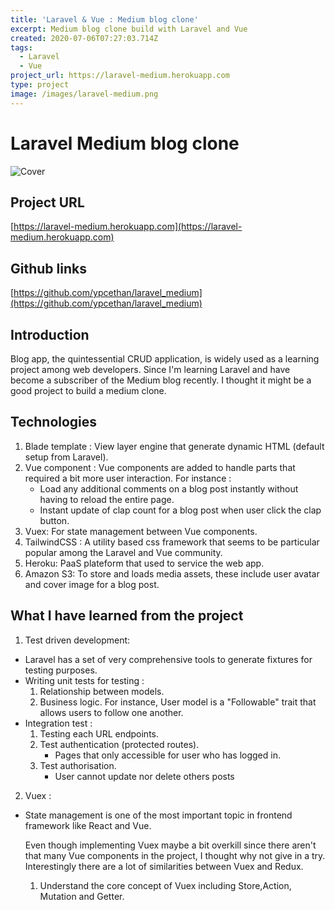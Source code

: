 ```yaml
---
title: 'Laravel & Vue : Medium blog clone'
excerpt: Medium blog clone build with Laravel and Vue
created: 2020-07-06T07:27:03.714Z
tags:
  - Laravel
  - Vue
project_url: https://laravel-medium.herokuapp.com
type: project
image: /images/laravel-medium.png
---
```


# Laravel Medium blog clone

![Cover](/images/laravel-medium.png)

## Project URL

[https://laravel-medium.herokuapp.com](https://laravel-medium.herokuapp.com)

## Github links

[https://github.com/ypcethan/laravel_medium](https://github.com/ypcethan/laravel_medium)

## Introduction

Blog app, the quintessential CRUD application, is widely used as a learning project among web developers. Since I'm learning Laravel and have become a subscriber of the Medium blog recently. I thought it might be a good project to build a medium clone.

## Technologies

1. Blade template : View layer engine that generate dynamic HTML (default setup from Laravel).
2. Vue component : Vue components are added to handle parts that required a bit more user interaction. For instance :
   - Load any additional comments on a blog post instantly without having to reload the entire page.
   - Instant update of clap count for a blog post when user click the clap button.
3. Vuex: For state management between Vue components.
4. TailwindCSS : A utility based css framework that seems to be particular popular among the Laravel and Vue community.
5. Heroku: PaaS plateform that used to service the web app.
6. Amazon S3: To store and loads media assets, these include user avatar and cover image for a blog post.

## What I have learned from the project

1. Test driven development:

- Laravel has a set of very comprehensive tools to generate fixtures for testing purposes.
- Writing unit tests for testing :
  1. Relationship between models.
  2. Business logic. For instance, User model is a "Followable" trait that allows users to follow one another.
- Integration test :
  1. Testing each URL endpoints.
  2. Test authentication (protected routes).
     - Pages that only accessible for user who has logged in.
  3. Test authorisation.
     - User cannot update nor delete others posts

2. Vuex :

- State management is one of the most important topic in frontend framework like React and Vue.

  Even though implementing Vuex maybe a bit overkill since there aren't that many Vue components in the project, I thought why not give in a try. Interestingly there are a lot of similarities between Vuex and Redux.

  1. Understand the core concept of Vuex including Store,Action, Mutation and Getter.
